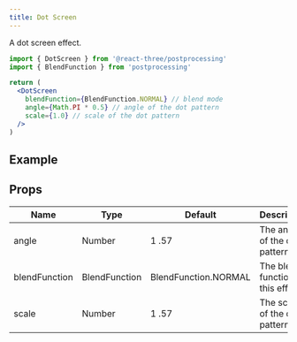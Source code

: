 ```yaml
---
title: Dot Screen
---
```


A dot screen effect.

```jsx
import { DotScreen } from '@react-three/postprocessing'
import { BlendFunction } from 'postprocessing'

return (
  <DotScreen
    blendFunction={BlendFunction.NORMAL} // blend mode
    angle={Math.PI * 0.5} // angle of the dot pattern
    scale={1.0} // scale of the dot pattern
  />
)
```

## Example

<Demo showCode mainFile="/src/App.js" title="Dot Screen" url="xt3fb" />

## Props

| Name          | Type          | Default              | Description                        |
| ------------- | ------------- | -------------------- | ---------------------------------- |
| angle         | Number        | 1 .57                | The angle of the dot pattern.      |
| blendFunction | BlendFunction | BlendFunction.NORMAL | The blend function of this effect. |
| scale         | Number        | 1 .57                | The scale of the dot pattern.      |

